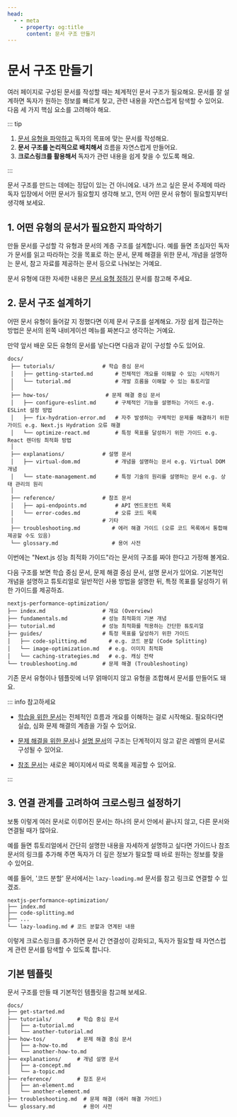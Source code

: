 ```yaml
---
head:
  - - meta
    - property: og:title
      content: 문서 구조 만들기
---
```

# 문서 구조 만들기

여러 페이지로 구성된 문서를 작성할 때는 체계적인 문서 구조가 필요해요. 문서를 잘 설계하면 독자가 원하는 정보를 빠르게 찾고, 관련 내용을 자연스럽게 탐색할 수 있어요. 다음 세 가지 핵심 요소를 고려해야 해요.

::: tip 

1. [문서 유형을 파악하고](../type/index.md) 독자의 목표에 맞는 문서를 작성해요.
2. **문서 구조를 논리적으로 배치해서** 흐름을 자연스럽게 만들어요.
3. **크로스링크를 활용해서** 독자가 관련 내용을 쉽게 찾을 수 있도록 해요.

:::

문서 구조를 만드는 데에는 정답이 있는 건 아니에요. 내가 쓰고 싶은 문서 주제에 따라 독자 입장에서 어떤 문서가 필요할지 생각해 보고, 먼저 어떤 문서 유형이 필요할지부터 생각해 보세요.

## 1. 어떤 유형의 문서가 필요한지 파악하기

만들 문서를 구성할 각 유형과 문서의 계층 구조를 설계합니다. 예를 들면 초심자인 독자가 문서를 읽고 따라하는 것을 목표로 하는 문서, 문제 해결을 위한 문서, 개념을 설명하는 문서, 참고 자료를 제공하는 문서 등으로 나눠보는 거예요.

문서 유형에 대한 자세한 내용은 [문서 유형 정하기](../type/index.md) 문서를 참고해 주세요.

## 2. 문서 구조 설계하기

어떤 문서 유형이 들어갈 지 정했다면 이제 문서 구조를 설계해요. 가장 쉽게 접근하는 방법은 문서의 왼쪽 내비게이션 메뉴를 짜본다고 생각하는 거예요.

만약 앞서 배운 모든 유형의 문서를 넣는다면 다음과 같이 구성할 수도 있어요.

```
docs/
 ├── tutorials/               # 학습 중심 문서
 │   ├── getting-started.md       # 전체적인 개요를 이해할 수 있는 시작하기
 │   └── tutorial.md              # 개발 흐름을 이해할 수 있는 튜토리얼
 │
 ├── how-tos/                  # 문제 해결 중심 문서
 │   ├── configure-eslint.md      # 구체적인 기능을 설명하는 가이드 e.g. ESLint 설정 방법
 │   ├── fix-hydration-error.md   # 자주 발생하는 구체적인 문제를 해결하기 위한 가이드 e.g. Next.js Hydration 오류 해결
 │   └── optimize-react.md        # 특정 목표를 달성하기 위한 가이드 e.g. React 렌더링 최적화 방법
 │
 ├── explanations/            # 설명 문서
 │   ├── virtual-dom.md           # 개념을 설명하는 문서 e.g. Virtual DOM 개념
 │   └── state-management.md      # 특정 기술의 원리를 설명하는 문서 e.g. 상태 관리의 원리
 │
 ├── reference/               # 참조 문서
 │   ├── api-endpoints.md         # API 엔드포인트 목록
 │   └── error-codes.md           # 오류 코드 목록
 │                            # 기타
 ├── troubleshooting.md          # 에러 해결 가이드 (오류 코드 목록에서 통합해 제공할 수도 있음)
 └── glossary.md                 # 용어 사전
```

이번에는 "Next.js 성능 최적화 가이드"라는 문서의 구조를 짜야 한다고 가정해 볼게요.

다음 구조를 보면 학습 중심 문서, 문제 해결 중심 문서, 설명 문서가 있어요. 기본적인 개념을 설명하고 튜토리얼로 일반적인 사용 방법을 설명한 뒤, 특정 목표를 달성하기 위한 가이드를 제공하죠.

```
nextjs-performance-optimization/ 
├── index.md                  # 개요 (Overview) 
├── fundamentals.md           # 성능 최적화의 기본 개념
├── tutorial.md               # 성능 최적화를 적용하는 간단한 튜토리얼
├── guides/                   # 특정 목표를 달성하기 위한 가이드
│   ├── code-splitting.md       # e.g. 코드 분할 (Code Splitting) 
│   └── image-optimization.md   # e.g. 이미지 최적화
│   └── caching-strategies.md   # e.g. 캐싱 전략
└── troubleshooting.md        # 문제 해결 (Troubleshooting)
```

기존 문서 유형이나 템플릿에 너무 얽매이지 않고 유형을 조합해서 문서를 만들어도 돼요.

::: info 참고하세요

- [학습을 위한 문서](../type/learning.md)는 전체적인 흐름과 개요를 이해하는 걸로 시작해요. 필요하다면 실습, 심화 문제 해결의 계층을 가질 수 있어요.

- [문제 해결을 위한 문서](../type/problem-solving.md)나 [설명 문서](../type/explanation.md)의 구조는 단계적이지 않고 같은 레벨의 문서로 구성될 수 있어요.

- [참조 문서](../type/reference.md)는 새로운 페이지에서 따로 목록을 제공할 수 있어요.

:::

## 3. 연결 관계를 고려하여 크로스링크 설정하기

보통 이렇게 여러 문서로 이루어진 문서는 하나의 문서 안에서 끝나지 않고, 다른 문서와 연결될 때가 많아요. 

예를 들면 튜토리얼에서 간단히 설명한 내용을 자세하게 설명하고 싶다면 가이드나 참조 문서의 링크를 추가해 주면 독자가 더 깊은 정보가 필요할 때 바로 원하는 정보를 찾을 수 있어요.

예를 들어, '코드 분할' 문서에서는 `lazy-loading.md` 문서를 참고 링크로 연결할 수 있겠죠.

```
nextjs-performance-optimization/ 
├── index.md 
├── code-splitting.md 
├── ...
└── lazy-loading.md # 코드 분할과 연계된 내용
```

이렇게 크로스링크를 추가하면 문서 간 연결성이 강화되고, 독자가 필요할 때 자연스럽게 관련 문서를 탐색할 수 있도록 합니다.

## 기본 템플릿

문서 구조를 만들 때 기본적인 템플릿을 참고해 보세요.

```
docs/
├── get-started.md
├── tutorials/        # 학습 중심 문서
│   ├── a-tutorial.md
│   └── another-tutorial.md
├── how-tos/          # 문제 해결 중심 문서
│   ├── a-how-to.md
│   └── another-how-to.md
├── explanations/     # 개념 설명 문서
│   ├── a-concept.md
│   └── a-topic.md
├── reference/        # 참조 문서
│   ├── an-element.md
│   └── another-element.md
├── troubleshooting.md  # 문제 해결 (에러 해결 가이드)
└── glossary.md         # 용어 사전
```